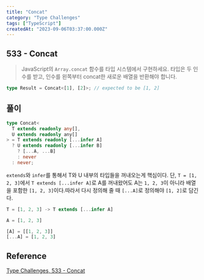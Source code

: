```yaml
---
title: "Concat"
category: "Type Challenges"
tags: ["TypeScript"]
createdAt: "2023-09-06T03:37:00.000Z"
---
```


## **533 - Concat**

> JavaScript의 `Array.concat` 함수를 타입 시스템에서 구현하세요.
> 타입은 두 인수를 받고, 인수를 왼쪽부터 concat한 새로운 배열을 반환해야 합니다.

```typescript
type Result = Concat<[1], [2]>; // expected to be [1, 2]
```

## **풀이**

```typescript
type Concat<
  T extends readonly any[],
  U extends readonly any[]
> = T extends readonly [...infer A]
  ? U extends readonly [...infer B]
    ? [...A, ...B]
    : never
  : never;
```

`extends`와 `infer`를 통해서 T와 U 내부의 타입들을 꺼내오는게 핵심이다.
단, `T = [1, 2, 3]`에서 `T extends [...infer A]`로 A를 꺼내왔어도
A는 `1, 2, 3`이 아니라 배열을 포함한 `[1, 2, 3]`이다.따라서 다시 정의해 줄 때 `[...A]`로 정의해야 `[1, 2]`로 담긴다.

```typescript
T = [1, 2, 3] -> T extends [...infer A]

A = [1, 2, 3]

[A] = [[1, 2, 3]]
[...A] = [1, 2, 3]
```

## Reference

[Type Challenges, 533 - Concat](https://github.com/type-challenges/type-challenges/blob/main/questions/00533-easy-concat/README.ko.md)
